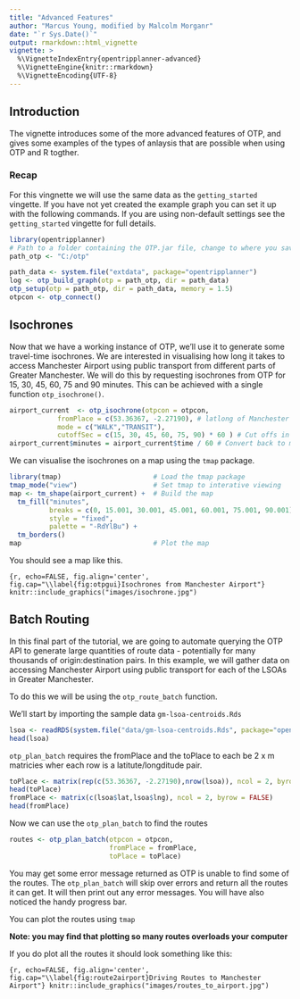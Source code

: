 ```yaml
---
title: "Advanced Features"
author: "Marcus Young, modified by Malcolm Morganr"
date: "`r Sys.Date()`"
output: rmarkdown::html_vignette
vignette: >
  %\VignetteIndexEntry{opentripplanner-advanced}
  %\VignetteEngine{knitr::rmarkdown}
  %\VignetteEncoding{UTF-8}
---
```


## Introduction

The vignette introduces some of the more advanced features of OTP, and gives some examples of the types of anlaysis that are possible when using OTP and R togther.

### Recap

For this vingnette we will use the same data as the `getting_started` vingette. If you have not yet created the example graph you can set it up with the following commands. If you are using non-default settings see the `getting_started` vingette for full details.

```r
library(opentripplanner)
# Path to a folder containing the OTP.jar file, change to where you saved the file.
path_otp <- "C:/otp"

path_data <- system.file("extdata", package="opentripplanner")
log <- otp_build_graph(otp = path_otp, dir = path_data)
otp_setup(otp = path_otp, dir = path_data, memory = 1.5)
otpcon <- otp_connect()

```

## Isochrones

Now that we have a working instance of OTP, we'll use it to generate some travel-time isochrones. We are interested in visualising how long it takes to access Manchester Airport using public transport from different parts of Greater Manchester. We will do this by requesting isochrones from OTP for 15, 30, 45, 60, 75 and 90 minutes. This can be achieved with a single function `otp_isochrone()`.

```r
airport_current  <- otp_isochrone(otpcon = otpcon,
            fromPlace = c(53.36367, -2.27190), # latlong of Manchester Airport
            mode = c("WALK","TRANSIT"),
            cutoffSec = c(15, 30, 45, 60, 75, 90) * 60 ) # Cut offs in seconds
airport_current$minutes = airport_current$time / 60 # Convert back to minutes

```

We can visualise the isochrones on a map using the `tmap` package.

```r
library(tmap)                       # Load the tmap package
tmap_mode("view")                   # Set tmap to interative viewing
map <- tm_shape(airport_current) +  # Build the map
  tm_fill("minutes",
          breaks = c(0, 15.001, 30.001, 45.001, 60.001, 75.001, 90.001),
          style = "fixed",
          palette = "-RdYlBu") +
  tm_borders()
map                                 # Plot the map
```

You should see a map like this.

```{r, echo=FALSE, fig.align='center', fig.cap="\\label{fig:otpgui}Isochrones from Manchester Airport"}
knitr::include_graphics("images/isochrone.jpg")
```

## Batch Routing

In this final part of the tutorial, we are going to automate querying the OTP API to generate large quantities of route data - potentially for many thousands of origin:destination pairs. In this example, we will gather data on accessing Manchester Airport using public transport for each of the LSOAs in Greater Manchester.

To do this we will be using the `otp_route_batch` function.

We'll start by importing the sample data `gm-lsoa-centroids.Rds` 

```r
lsoa <- readRDS(system.file("data/gm-lsoa-centroids.Rds", package="opentripplanner"))
head(lsoa)
```

`otp_plan_batch` requires the fromPlace and the toPlace to each be 2 x m matricies wher each row is a latitute/longditude pair.


```r
toPlace <- matrix(rep(c(53.36367, -2.27190),nrow(lsoa)), ncol = 2, byrow = TRUE)
head(toPlace)
fromPlace <- matrix(c(lsoa$lat,lsoa$lng), ncol = 2, byrow = FALSE)
head(fromPlace)
```

Now we can use the `otp_plan_batch` to find the routes

```r
routes <- otp_plan_batch(otpcon = otpcon,
                         fromPlace = fromPlace,
                         toPlace = toPlace)
```


You may get some error message returned as OTP is unable to find some of the routes. The `otp_plan_batch` will skip over errors and return all the routes it can get. It will then print out any error messages. You will have also noticed the handy progress bar.

You can plot the routes using `tmap` 

**Note: you may find that plotting so many routes overloads your computer** 

If you do plot all the routes it should look something like this:

```{r, echo=FALSE, fig.align='center', fig.cap="\\label{fig:route2airport}Driving Routes to Manchester Airport"}
knitr::include_graphics("images/routes_to_airport.jpg")
```

